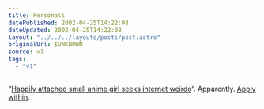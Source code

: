 ```yaml
---
title: Personals
datePublished: 2002-04-25T14:22:08
dateUpdated: 2002-04-25T14:22:08
layout: "../../../layouts/posts/post.astro"
originalUrl: $UNKNOWN
source: v1
tags:
  - "v1"
---
```


&#8220;[Happily attached small anime girl seeks internet weirdo][1]&#8220;. Apparently. [Apply within][2].

[1]: http://www.orbyn.com/cult/archive/2002_04_01_index.htm#75808364 "More weirdos hassle Robyn"
[2]: http://www.orbyn.com/cult/ "The Cult of Orbyn"
